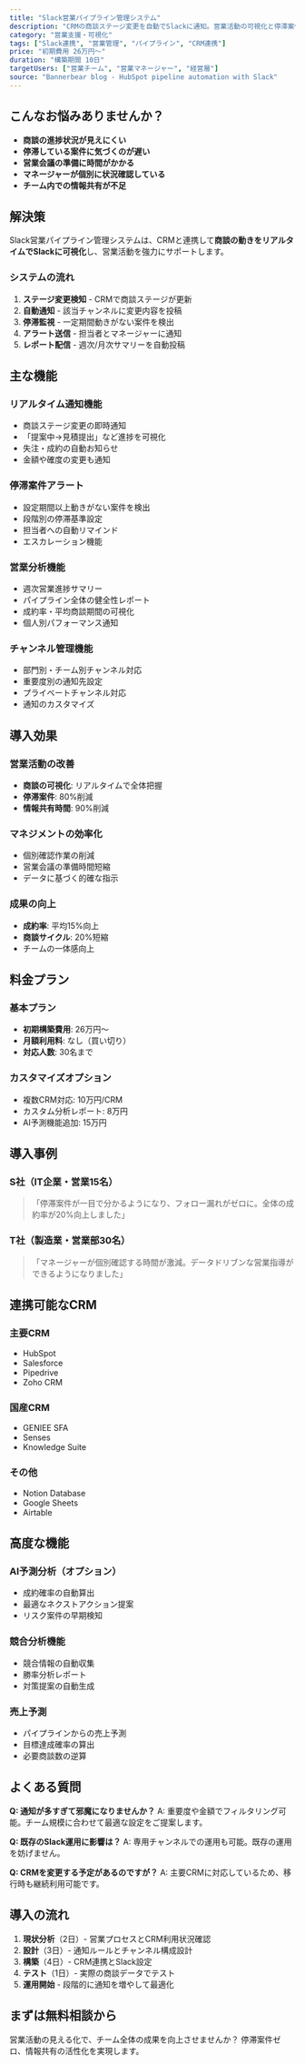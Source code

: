 ```yaml
---
title: "Slack営業パイプライン管理システム"
description: "CRMの商談ステージ変更を自動でSlackに通知。営業活動の可視化と停滞案件のアラートで、チーム全体の営業力を底上げします。"
category: "営業支援・可視化"
tags: ["Slack連携", "営業管理", "パイプライン", "CRM連携"]
price: "初期費用 26万円〜"
duration: "構築期間 10日"
targetUsers: ["営業チーム", "営業マネージャー", "経営層"]
source: "Bannerbear blog - HubSpot pipeline automation with Slack"
---
```


## こんなお悩みありませんか？

- **商談の進捗状況が見えにくい**
- **停滞している案件に気づくのが遅い**
- **営業会議の準備に時間がかかる**
- **マネージャーが個別に状況確認している**
- **チーム内での情報共有が不足**

## 解決策

Slack営業パイプライン管理システムは、CRMと連携して**商談の動きをリアルタイムでSlackに可視化**し、営業活動を強力にサポートします。

### システムの流れ

1. **ステージ変更検知** - CRMで商談ステージが更新
2. **自動通知** - 該当チャンネルに変更内容を投稿
3. **停滞監視** - 一定期間動きがない案件を検出
4. **アラート送信** - 担当者とマネージャーに通知
5. **レポート配信** - 週次/月次サマリーを自動投稿

## 主な機能

### リアルタイム通知機能
- 商談ステージ変更の即時通知
- 「提案中→見積提出」など進捗を可視化
- 失注・成約の自動お知らせ
- 金額や確度の変更も通知

### 停滞案件アラート
- 設定期間以上動きがない案件を検出
- 段階別の停滞基準設定
- 担当者への自動リマインド
- エスカレーション機能

### 営業分析機能
- 週次営業進捗サマリー
- パイプライン全体の健全性レポート
- 成約率・平均商談期間の可視化
- 個人別パフォーマンス通知

### チャンネル管理機能
- 部門別・チーム別チャンネル対応
- 重要度別の通知先設定
- プライベートチャンネル対応
- 通知のカスタマイズ

## 導入効果

### 営業活動の改善
- **商談の可視化**: リアルタイムで全体把握
- **停滞案件**: 80%削減
- **情報共有時間**: 90%削減

### マネジメントの効率化
- 個別確認作業の削減
- 営業会議の準備時間短縮
- データに基づく的確な指示

### 成果の向上
- **成約率**: 平均15%向上
- **商談サイクル**: 20%短縮
- チームの一体感向上

## 料金プラン

### 基本プラン
- **初期構築費用**: 26万円〜
- **月額利用料**: なし（買い切り）
- **対応人数**: 30名まで

### カスタマイズオプション
- 複数CRM対応: 10万円/CRM
- カスタム分析レポート: 8万円
- AI予測機能追加: 15万円

## 導入事例

### S社（IT企業・営業15名）
> 「停滞案件が一目で分かるようになり、フォロー漏れがゼロに。全体の成約率が20%向上しました」

### T社（製造業・営業部30名）
> 「マネージャーが個別確認する時間が激減。データドリブンな営業指導ができるようになりました」

## 連携可能なCRM

### 主要CRM
- HubSpot
- Salesforce
- Pipedrive
- Zoho CRM

### 国産CRM
- GENIEE SFA
- Senses
- Knowledge Suite

### その他
- Notion Database
- Google Sheets
- Airtable

## 高度な機能

### AI予測分析（オプション）
- 成約確率の自動算出
- 最適なネクストアクション提案
- リスク案件の早期検知

### 競合分析機能
- 競合情報の自動収集
- 勝率分析レポート
- 対策提案の自動生成

### 売上予測
- パイプラインからの売上予測
- 目標達成確率の算出
- 必要商談数の逆算

## よくある質問

**Q: 通知が多すぎて邪魔になりませんか？**
A: 重要度や金額でフィルタリング可能。チーム規模に合わせて最適な設定をご提案します。

**Q: 既存のSlack運用に影響は？**
A: 専用チャンネルでの運用も可能。既存の運用を妨げません。

**Q: CRMを変更する予定があるのですが？**
A: 主要CRMに対応しているため、移行時も継続利用可能です。

## 導入の流れ

1. **現状分析**（2日）- 営業プロセスとCRM利用状況確認
2. **設計**（3日）- 通知ルールとチャンネル構成設計
3. **構築**（4日）- CRM連携とSlack設定
4. **テスト**（1日）- 実際の商談データでテスト
5. **運用開始** - 段階的に通知を増やして最適化

## まずは無料相談から

営業活動の見える化で、チーム全体の成果を向上させませんか？
停滞案件ゼロ、情報共有の活性化を実現します。